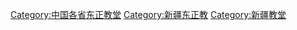 [[Category:中国各省东正教堂|Category:中国各省东正教堂]]
[[Category:新疆东正教|Category:新疆东正教]]
[[Category:新疆教堂|Category:新疆教堂]]